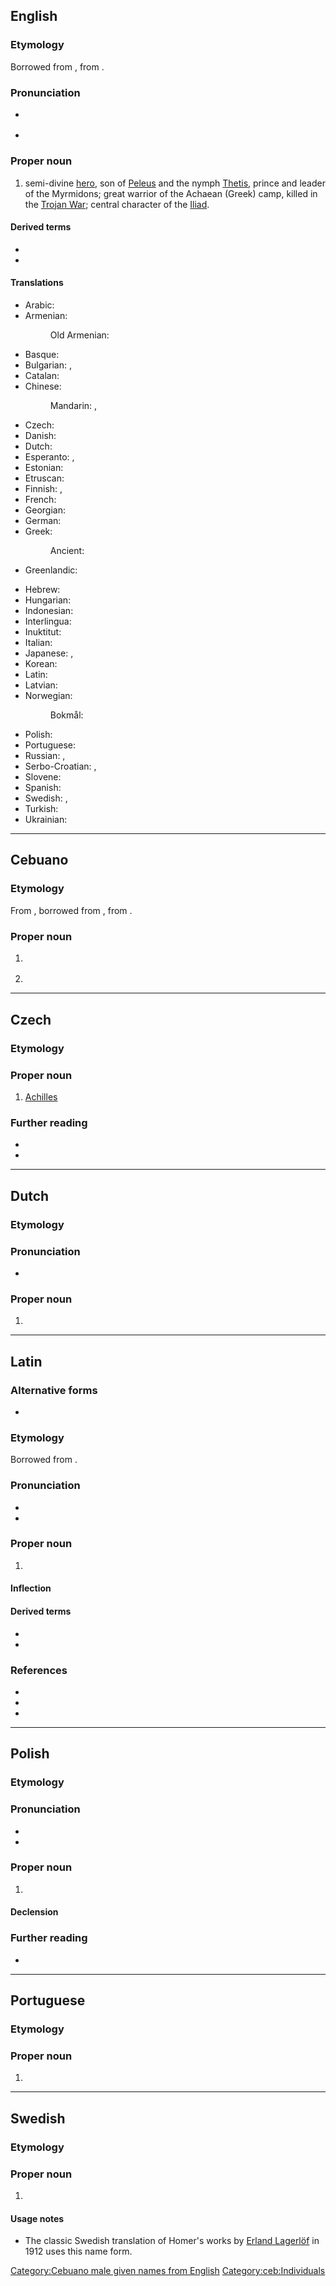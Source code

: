 ==English==
{{wikipedia}}

===Etymology===
Borrowed from {{bor|en|la|Achilles}}, from {{der|en|grc|Ἀχιλλεύς}}.

===Pronunciation===
* {{a|RP}} {{IPA|/əˈkɪliːz/|/əˈkɪliz/|lang=en}}
* {{IPA|/əˈkɪliːz/|lang=en}}

===Proper noun===
{{en-proper noun}}

# {{lb|en|Greek mythology}} semi-divine [[hero]], son of [[Peleus]] and the nymph [[Thetis]], prince and leader of the Myrmidons; great warrior of the Achaean (Greek) camp, killed in the [[Trojan War]]; central character of the [[w:Iliad|Iliad]].

====Derived terms====
* {{l|en|Achilles heel}}
* {{l|en|Achilles tendon}}

====Translations====
{{trans-top|Greek mythical hero}}
* Arabic: {{t|ar|أَخِيل|m}}
* Armenian: {{t+|hy|Աքիլլես}}
*: Old Armenian: {{t|xcl|Աքիլլէս}}
* Basque: {{t|eu|Akil}}
* Bulgarian: {{t|bg|Ахил}}, {{t|bg|Ахилес}}
* Catalan: {{t|ca|Aquil·les|m}}
* Chinese:
*: Mandarin: {{t+|cmn|阿喀琉斯|tr=Ākāliúsī}}, {{t+|cmn|阿基里斯|tr=Ājīlǐsī}}
* Czech: {{t+|cs|Achilleus|m}}
* Danish: {{t|da|Achilleus}}
* Dutch: {{t+|nl|Achilles}}
* Esperanto: {{t|eo|Aĥilo}}, {{t|eo|Akilo}}
* Estonian: {{t|et|Achilleus}}
* Etruscan: {{t|ett|𐌀𐌙𐌖𐌋𐌄}}
* Finnish: {{t|fi|Akhilleus}}, {{t|fi|Akilles}}
* French: {{t+|fr|Achille|m}}
* Georgian: {{t|ka|აქილევსი}}
* German: {{t+|de|Achilleus|m}}
* Greek: {{t+|el|Αχιλλέας|m}}
*: Ancient: {{t|grc|Ἀχιλλεύς|m}}
* Greenlandic: {{t|kl|Achilleusi}}
{{trans-mid}}
* Hebrew: {{t|he|אכילס|tr=Ahils}}
* Hungarian: {{t+|hu|Akhilleusz}}
* Indonesian: {{t|id|Achilles}}
* Interlingua: {{t|ia|Achilles}}
* Inuktitut: {{t|iu|ᐊᑭᓪᓕᔅ|sc=Cans}}
* Italian: {{t+|it|Achille}}
* Japanese: {{t|ja|アキレス|tr=Akiresu}}, {{t|ja|アキレウス|tr=Akireusu}}
* Korean: {{t|ko|아킬레스|tr=Akilleseu}}
* Latin: {{t+|la|Achillēs}}
* Latvian: {{t|lv|Achilas}}
* Norwegian:
*: Bokmål: {{t|nb|Akilles|m}}
* Polish: {{t+|pl|Achilles|m-pr}}
* Portuguese: {{t+|pt|Aquiles}}
* Russian: {{t+|ru|Ахи́лл|m}}, {{t+|ru|Ахилле́с|m}}
* Serbo-Croatian: {{t+|sh|Ahil|m}}, {{t|sh|Ahilej|m}}
* Slovene: {{t+|sl|Ahíl|m}}
* Spanish: {{t+|es|Aquiles|m}}
* Swedish: {{t+|sv|Akilles}}, {{t+|sv|Achilles}}
* Turkish: {{t|tr|Aşil}}
* Ukrainian: {{t|uk|Ахіллес|m}}
{{trans-bottom}}

----

==Cebuano==

===Etymology===
From {{der|ceb|en|Achilles}}, borrowed from {{der|ceb|la|Achilles}}, from {{der|ceb|grc|Ἀχιλλεύς}}.

===Proper noun===
{{head|ceb|proper noun}}

# {{lb|ceb|Greek mythology}} {{l|ceb|Achilles}} 
# {{given name|male|from=Ancient Greek|lang=ceb|dot=|A=a}}

[[Category:Cebuano male given names from English]]
[[Category:ceb:Individuals]]

----

==Czech==

===Etymology===
{{rfe|cs}}

===Proper noun===
{{cs-proper noun|g=m}}

# [[#English|Achilles]] {{gloss|Ancient Greek hero}}

===Further reading===
* {{R:PSJC}}
* {{R:SSJC}}

----

==Dutch==

===Etymology===
{{rfe|nl}}

===Pronunciation===
* {{audio|Nl-Achilles.ogg|Audio|lang=nl}}

===Proper noun===
{{nl-proper noun}}

# {{l|en|Achilles}}

----

==Latin==

===Alternative forms===
* {{alter|la|Achilleus}}

===Etymology===
Borrowed from {{bor|la|grc|Ἀχιλλεύς}}.

===Pronunciation===
* {{la-IPA|eccl=yes|Achilles}}
* {{audio|La-ecc-Achilles.ogg|audio (ecclesiastical)|lang=la}}

===Proper noun===
{{la-proper noun|Achilles|Achillis|m|third}}

# {{lb|la|Greek mythology}} {{l|en|Achilles}}

====Inflection====
{{la-decl-3rd|num=sg|Achilles|Achill}}

====Derived terms====
* {{l|la|Achillēus}}
* {{l|la|Achillīdes}}

===References===
* {{R:L&S}}
* {{R:Elementary Lewis}}
* {{R:Gaffiot}}
{{R:Cassells}}

----

==Polish==
{{wikipedia|lang=pl}}

===Etymology===
{{rfe|pl}}

===Pronunciation===
* {{pl-IPA}}
* {{audio|Pl-Achilles.ogg|Audio|lang=pl}}

===Proper noun===
{{head|pl|proper noun|g=m}}

# {{lb|pl|Greek mythology}} {{l|en|Achilles}}

====Declension====
{{pl-decl-noun-sing|Achilles|Achillesa|Achillesowi|Achillesa|Achillesem|Achillesie|Achillesie}}

===Further reading===
* {{R:PWN}}

----

==Portuguese==

===Etymology===
{{rfe|pt}}

===Proper noun===
{{pt-proper noun|m}}

# {{pt-obsolete-hellenism|Aquiles}}

----

==Swedish==

===Etymology===
{{rfe|sv}}

===Proper noun===
{{sv-proper noun|c}}

# {{lb|sv|Greek mythology}} {{l|en|Achilles}}

====Usage notes====
* The classic Swedish translation of Homer's works by [[w:sv:Erland Lagerlöf|Erland Lagerlöf]] in 1912 uses this name form.